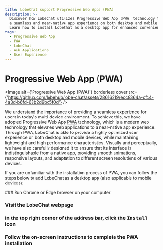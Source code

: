 ```yaml
---
title: LobeChat support Progressive Web Apps (PWA)
description: >-
  Discover how LobeChat utilizes Progressive Web App (PWA) technology to provide
  a seamless and near-native app experience on both desktop and mobile devices.
  Learn how to install LobeChat as a desktop app for enhanced convenience.
tags:
  - Progressive Web App
  - PWA
  - LobeChat
  - Web Applications
  - User Experience
---
```


# Progressive Web App (PWA)

<Image alt={'Progressive Web App (PWA)'} borderless cover src={'https://github.com/lobehub/lobe-chat/assets/28616219/ecc8364a-cfc4-4a3d-b6fd-68b2d9bc5f0d'} />

We understand the importance of providing a seamless experience for users in today's multi-device environment. To achieve this, we have adopted Progressive Web App [PWA](https://support.google.com/chrome/answer/9658361) technology, which is a modern web technology that elevates web applications to a near-native app experience. Through PWA, LobeChat is able to provide a highly optimized user experience on both desktop and mobile devices, while maintaining lightweight and high performance characteristics. Visually and perceptually, we have also carefully designed it to ensure that its interface is indistinguishable from a native app, providing smooth animations, responsive layouts, and adaptation to different screen resolutions of various devices.

If you are unfamiliar with the installation process of PWA, you can follow the steps below to add LobeChat as a desktop app (also applicable to mobile devices):

<Steps>
  ### Run Chrome or Edge browser on your computer

  ### Visit the LobeChat webpage

  ### In the top right corner of the address bar, click the <kbd>Install</kbd> icon

  ### Follow the on-screen instructions to complete the PWA installation
</Steps>
